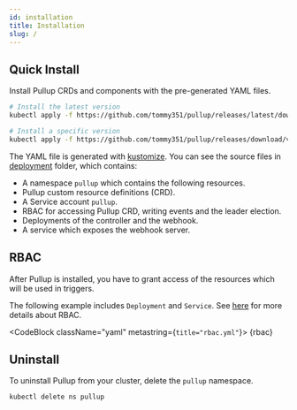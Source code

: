 ```yaml
---
id: installation
title: Installation
slug: /
---
```



## Quick Install

Install Pullup CRDs and components with the pre-generated YAML files.

```bash
# Install the latest version
kubectl apply -f https://github.com/tommy351/pullup/releases/latest/download/pullup-deployment.yml

# Install a specific version
kubectl apply -f https://github.com/tommy351/pullup/releases/download/v1.0.0/pullup-deployment.yml
```

The YAML file is generated with [kustomize](https://github.com/kubernetes-sigs/kustomize). You can see the source files in [deployment](https://github.com/tommy351/pullup/tree/master/deployment) folder, which contains:

- A namespace `pullup` which contains the following resources.
- Pullup custom resource definitions (CRD).
- A Service account `pullup`.
- RBAC for accessing Pullup CRD, writing events and the leader election.
- Deployments of the controller and the webhook.
- A service which exposes the webhook server.

## RBAC

After Pullup is installed, you have to grant access of the resources which will be used in triggers.

The following example includes `Deployment` and `Service`. See [here](https://kubernetes.io/docs/reference/access-authn-authz/rbac/) for more details about RBAC.


<CodeBlock className="yaml" metastring={`title="rbac.yml"`}>
  {rbac}
</CodeBlock>

## Uninstall

To uninstall Pullup from your cluster, delete the `pullup` namespace.

```bash
kubectl delete ns pullup
```
